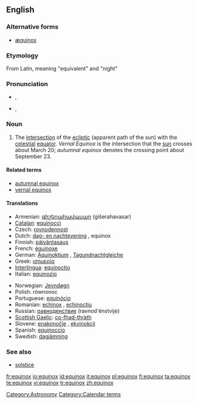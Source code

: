 ==English==

===Alternative forms===
* [[æquinox]] {{i|chiefly archaic}}

===Etymology===
From Latin, meaning "equivalent" and "night"

===Pronunciation===
* {{a|RP}} {{IPA|/ˈiːkwəˌnɒks/}}, {{SAMPA|/"i:kw@%nQks/}}
* {{a|GenAm}} {{IPA|/ˈiːkwəˌnɑːks/}}, {{SAMPA|/"i:kw@%nA:ks/}}

===Noun===
{{en-noun|equinoxes|pl2=equinoctes}}

# The [[intersection]] of the [[ecliptic]] (apparent path of the sun) with the [[celestial]] [[equator]]. ''Vernal Equinox'' is the intersection that the [[sun]] crosses about March 20; ''autumnal equinox'' denotes the crossing point about September 23.

====Related terms====
* [[autumnal equinox]]
* [[vernal equinox]]

====Translations====
{{trans-top|the intersection of the ecliptic with the celestial equator}}
* Armenian: [[գիշերահավասար]] (gišerahavasar)
* [[Catalan]]: [[equinocci]] {{m}}
* Czech: [[rovnodennost]] {{f}}
* Dutch: [[dag- en nachtevening]] {{m}}, equinox {{m}}
* Finnish: [[päiväntasaus]]
* French: [[équinoxe]] {{m}}
* German: [[Äquinoktium]] {{n}}, [[Tagundnachtgleiche]] {{f}}
* Greek: [[ισημερία]] {{f}}
* [[Interlingua]]: [[equinoctio]]
* Italian: [[equinozio]] {{m}}
{{trans-mid}}
* Norwegian: [[Jevndøgn]] {{n}}
* Polish: równonoc {{f}}
* Portuguese: [[equinócio]] {{m}}
* Romanian: [[echinox]] {{n}}, [[echinocţiu]] {{n}}
* Russian: [[равноденствие]] (ravnod'énstvije) {{n}}
* [[Scottish Gaelic]]: [[co-fhad-thràth]] {{m}}
* Slovene: [[enakonočje]] {{n}}, [[ekvinokcij]] {{m}}
* Spanish: [[equinoccio]] {{m}}
* Swedish: [[dagjämning]]
{{trans-bottom}}

===See also===
* [[solstice]]

[[Category:Astronomy]]
[[Category:Calendar terms]]

[[fr:equinox]]
[[io:equinox]]
[[id:equinox]]
[[it:equinox]]
[[pl:equinox]]
[[fi:equinox]]
[[ta:equinox]]
[[te:equinox]]
[[vi:equinox]]
[[tr:equinox]]
[[zh:equinox]]